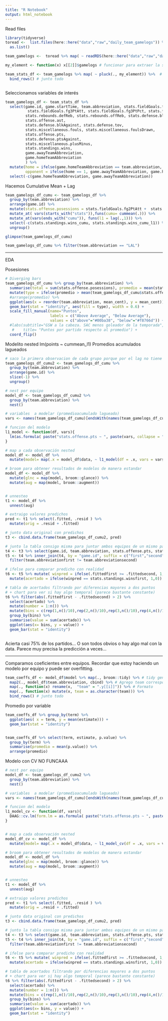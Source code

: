 ```yaml
---
title: "R Notebook"
output: html_notebook
---
```


Read files

```r
library(tidyverse)
toread <-  list.files(here::here("data","raw","daily_team_gamelogs")) %>% # archivos en carpeta
  as.list()

team_gamelogs <-  toread %>% map( ~ readRDS(here::here("data","raw","daily_team_gamelogs",.)))  # los lee todos en una lista de listas

my_element <- function(x) x[[2]]$gamelogs # funcionar para extraer la sublista necesaria

team_stats_df <- team_gamelogs %>% map( ~ pluck(., my_element)) %>%  # pluck accede a elementos de lista y le pasas la f.
  bind_rows() # junto todo



```

Seleccionamos variables de interés

```r
team_gamelogs_df <- team_stats_df %>%
  select(game.id, game.startTime, team.abbreviation, stats.fieldGoals.fg2PtAtt, stats.fieldGoals.fg2PtPct,    stats.fieldGoals.fg2PtMade, stats.fieldGoals.fg3PtMade, stats.freeThrows.ftMade, 
          stats.fieldGoals.fg3PtAtt, stats.fieldGoals.fg3PtPct, stats.freeThrows.ftAtt, stats.freeThrows.ftPct,
         stats.rebounds.defReb, stats.rebounds.offReb, stats.defense.blk, stats.defense.stl,
         stats.offense.ast, 
         stats.defense.blkAgainst, stats.defense.tov,
         stats.miscellaneous.fouls, stats.miscellaneous.foulsDrawn,
         stats.offense.pts,
         stats.defense.ptsAgainst,
         stats.miscellaneous.plusMinus,
         stats.standings.wins,
         game.awayTeamAbbreviation,
         game.homeTeamAbbreviation
         ) %>%
  mutate(home = ifelse(game.homeTeamAbbreviation == team.abbreviation, 1, 0),
         opponent = ifelse(home == 1, game.awayTeamAbbreviation, game.homeTeamAbbreviation)) %>%
  select(-c(game.homeTeamAbbreviation, game.awayTeamAbbreviation))

```

Hacemos Cumulative Mean + Lag

```r

team_gamelogs_df_cumu <- team_gamelogs_df %>%
  group_by(team.abbreviation) %>%
  arrange(game.id) %>%
  mutate(stats.offense.posessions = stats.fieldGoals.fg2PtAtt +  stats.fieldGoals.fg3PtAtt + stats.defense.tov + stats.miscellaneous.fouls) %>%
  mutate_at( vars(starts_with("stats")),funs(cumu= cummean(.))) %>%
  mutate_at(vars(ends_with("cumu")), funs(l1 = lag(.,1))) %>%
  select(-c(stats.standings.wins_cumu, stats.standings.wins_cumu_l1)) %>%
  ungroup()

glimpse(team_gamelogs_df_cumu)

team_gamelogs_df_cumu %>% filter(team.abbreviation == "LAL")
```

***

EDA

Posesiones
```r

# Diverging bars
team_gamelogs_df_cumu %>% group_by(team.abbreviation) %>% 
  summarise(total = sum(stats.offense.posessions), promedio = mean(stats.offense.posessions), desvio = sd(stats.offense.posessions)) %>%
  mutate(type = ifelse(promedio > mean(team_gamelogs_df_cumu$stats.offense.posessions),"above","below"), mean_cent = promedio - mean(team_gamelogs_df_cumu$stats.offense.posessions)) %>%
  #arrange(promedio) %>%
  ggplot(aes(x = reorder(team.abbreviation, mean_cent), y = mean_cent)) + 
  geom_bar(stat = "identity", aes(fill = type), width = 0.6) + 
  scale_fill_manual(name="Puntos", 
                    labels = c("Above Average", "Below Average"), 
                    values = c("above"="#00ba38", "below"="#f8766d")) + 
  #labs(subtitle="GSW a la cabeza. SAC menos goleador de la temporada", 
   #    title= "Puntos por partido respecto al promedio") + 
  coord_flip()


```

Modelito nested lm(points ~ cummean_l1) Promedios acumulados lagueados

```r

# saco la primera observacion de cada grupo porque por el lag no tiene sentido
team_gamelogs_df_cumu2 <- team_gamelogs_df_cumu %>%
  group_by(team.abbreviation) %>%
  arrange(game.id) %>%
  slice(-1) %>%
  ungroup()

# nest por equipo
model_df <- team_gamelogs_df_cumu2 %>%
  group_by(team.abbreviation) %>%
  nest()

# variables  a modelar (promedioacumulado lagueado)
vars <- names(team_gamelogs_df_cumu)[endsWith(names(team_gamelogs_df_cumu), "l1")]

# funcion del modelo
l1_model <- function(df, vars){
  lm(as.formula( paste("stats.offense.pts ~ ", paste(vars, collapse = "+"))), data = df)
}

# map a cada observación nested
model_df <- model_df %>%
  mutate(model= map(.x = model_df$data, ~ l1_model(df = .x, vars = vars)))

# broom para obtener resultados de modelos de manera estandar
model_df <- model_df %>%
  mutate(glnc = map(model, broom::glance)) %>%
  mutate(aug = map(model, broom::augment))


# unnesteo 
t1 <- model_df %>%
  unnest(aug) 

# extraigo valores predichos
pred <- t1 %>% select(.fitted, .resid ) %>%
  mutate(orig = .resid + .fitted)

# junto data original con predichos
t3 <- cbind.data.frame(team_gamelogs_df_cumu2, pred)

# junto la tabla consigo misma para juntar ambos equipos de un mismo partido
t4 <- t3 %>% select(game.id, team.abbreviation, stats.offense.pts, stats.standings.wins, .fitted) 
t5 <- t4 %>% inner_join(t4, by = "game.id", suffix = c("first","second")) %>%
  filter(team.abbreviationfirst != team.abbreviationsecond)

# ifelse para comparar predicho con realidad
t6 <- t5 %>% mutate( winpred = ifelse(.fittedfirst >= .fittedsecond, 1,0)) %>%
  mutate(acertado = ifelse(winpred == stats.standings.winsfirst, 1,0))

# tabla de acertados filtrando por diferencias mayores a dos puntos
# + chart para ver si hay algo temporal (parece bastante constante)
t6 %>% filter(abs(.fittedfirst - .fittedsecond) > 2) %>%
  select(acertado) %>% 
  mutate(number = 1:n()) %>%
  mutate(bins = c(rep(1,n()/10),rep(2,n()/10),rep(3,n()/10),rep(4,n()/10),rep(5,n()/10),rep(6,n()/10),rep(7,n()/10),rep(8,n()/10),rep(9,n()/10),rep(10,n()/10 + 6) )) %>%
  group_by(bins) %>%
  summarise(value = sum(acertado)) %>%
  ggplot(aes(x= bins, y = value)) + 
  geom_bar(stat = "identity")



```
Acierta casi 75% de los partidos...
O son todos obvios o hay algo mal con la data. Parece muy precisa la predicción a veces...

---

Comparamos coeficientes entre equipos.
Recordar que estoy haciendo un modelo por equipo y puede ser overfitting.

```r
team_coeffs_df <- model_df$model %>% map(., broom::tidy) %>% # tidy genera tabla con coeficientes y estadisticos
  map2(., model_df$team.abbreviation, cbind) %>% # Agrego team correspondiente
  map(., function(x) rename(x,  "team" = ".y[[i]]")) %>% # Formato
  map(., function(x) mutate(x, team = as.character(team))) %>%
  bind_rows() # junto todo

```

Promedio por variable

```r
team_coeffs_df %>% group_by(term) %>%
  ggplot(aes( x = term, y = mean(estimate))) + 
  geom_bar(stat = "identity")


team_coeffs_df %>% select(term, estimate, p.value) %>%
  group_by(term) %>%
  summarise(promedio = mean(p.value)) %>%
  arrange(promedio)

```


Modelo con CV
NO FUNCAAA

```r
# nest por equipo
model_df <- team_gamelogs_df_cumu2 %>%
  group_by(team.abbreviation) %>%
  nest()

# variables  a modelar (promedioacumulado lagueado)
vars <- names(team_gamelogs_df_cumu)[endsWith(names(team_gamelogs_df_cumu), "l1")]

# funcion del modelo
l1_model_cv <- function(df, vars){
  DAAG::cv.lm(form.lm = as.formula( paste("stats.offense.pts ~ ", paste(vars, collapse = "+"))), data = df, m = 3)
}


# map a cada observación nested
model_df_cv <- model_df %>%
  mutate(model= map(.x = model_df$data, ~ l1_model_cv(df = .x, vars = vars)))

# broom para obtener resultados de modelos de manera estandar
model_df <- model_df %>%
  mutate(glnc = map(model, broom::glance)) %>%
  mutate(aug = map(model, broom::augment))


# unnesteo 
t1 <- model_df %>%
  unnest(aug) 

# extraigo valores predichos
pred <- t1 %>% select(.fitted, .resid ) %>%
  mutate(orig = .resid + .fitted)

# junto data original con predichos
t3 <- cbind.data.frame(team_gamelogs_df_cumu2, pred)

# junto la tabla consigo misma para juntar ambos equipos de un mismo partido
t4 <- t3 %>% select(game.id, team.abbreviation, stats.offense.pts, stats.standings.wins, .fitted) 
t5 <- t4 %>% inner_join(t4, by = "game.id", suffix = c("first","second")) %>%
  filter(team.abbreviationfirst != team.abbreviationsecond)

# ifelse para comparar predicho con realidad
t6 <- t5 %>% mutate( winpred = ifelse(.fittedfirst >= .fittedsecond, 1,0)) %>%
  mutate(acertado = ifelse(winpred == stats.standings.winsfirst, 1,0))

# tabla de acertados filtrando por diferencias mayores a dos puntos
# + chart para ver si hay algo temporal (parece bastante constante)
t6 %>% filter(abs(.fittedfirst - .fittedsecond) > 2) %>%
  select(acertado) %>% 
  mutate(number = 1:n()) %>%
  mutate(bins = c(rep(1,n()/10),rep(2,n()/10),rep(3,n()/10),rep(4,n()/10),rep(5,n()/10),rep(6,n()/10),rep(7,n()/10),rep(8,n()/10),rep(9,n()/10),rep(10,n()/10 + 6) )) %>%
  group_by(bins) %>%
  summarise(value = sum(acertado)) %>%
  ggplot(aes(x= bins, y = value)) + 
  geom_bar(stat = "identity")
```

